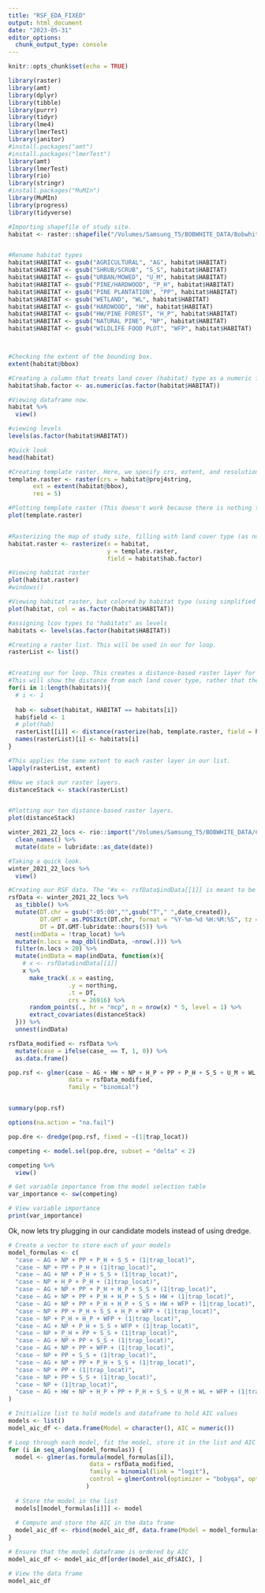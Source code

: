 ```yaml
---
title: "RSF_EDA_FIXED"
output: html_document
date: "2023-05-31"
editor_options: 
  chunk_output_type: console
---
```


```r
knitr::opts_chunk$set(echo = TRUE)
```

```r
library(raster)
library(amt)
library(dplyr)
library(tibble)
library(purrr)
library(tidyr)
library(lme4)
library(lmerTest)
library(janitor)
#install.packages("amt")
#install.packages("lmerTest")
library(amt)
library(lmerTest)
library(rio)
library(stringr)
#install.packages("MuMIn")
library(MuMIn)
library(progress)
library(tidyverse)
```

```r
#Importing shapefile of study site.
habitat <- raster::shapefile("/Volumes/Samsung_T5/BOBWHITE_DATA/BobwhiteData/Simplified_LandCover/Simplified_LandCover.shp")


#Rename habitat types
habitat$HABITAT <- gsub("AGRICULTURAL", "AG", habitat$HABITAT)
habitat$HABITAT <- gsub("SHRUB/SCRUB", "S_S", habitat$HABITAT)
habitat$HABITAT <- gsub("URBAN/MOWED", "U_M", habitat$HABITAT)
habitat$HABITAT <- gsub("PINE/HARDWOOD", "P_H", habitat$HABITAT)
habitat$HABITAT <- gsub("PINE PLANTATION", "PP", habitat$HABITAT)
habitat$HABITAT <- gsub("WETLAND", "WL", habitat$HABITAT)
habitat$HABITAT <- gsub("HARDWOOD", "HW", habitat$HABITAT)
habitat$HABITAT <- gsub("HW/PINE FOREST", "H_P", habitat$HABITAT)
habitat$HABITAT <- gsub("NATURAL PINE", "NP", habitat$HABITAT)
habitat$HABITAT <- gsub("WILDLIFE FOOD PLOT", "WFP", habitat$HABITAT)



#Checking the extent of the bounding box.
extent(habitat@bbox)

#Creating a column that treats land cover (habitat) type as a numeric factor.
habitat$hab.factor <- as.numeric(as.factor(habitat$HABITAT))

#Viewing dataframe now.
habitat %>%
  view()

#viewing levels
levels(as.factor(habitat$HABITAT))

#Quick look
head(habitat)

#Creating template raster. Here, we specify crs, extent, and resolution of our raster. Resolution is currently 5m, to run quickly while troubleshooting.
template.raster <- raster(crs = habitat@proj4string,
       ext = extent(habitat@bbox),
       res = 5)

#Plotting template raster (This doesn't work because there is nothing to plot!)
plot(template.raster)


#Rasterizing the map of study site, filling with land cover type (as numeric factor)
habitat.raster <- rasterize(x = habitat,
                            y = template.raster,
                            field = habitat$hab.factor)

#Viewing habitat raster
plot(habitat.raster)
#windows()

#Viewing habitat raster, but colored by habitat type (using simplified lcov)
plot(habitat, col = as.factor(habitat$HABITAT))
```


```r
#assigning lcov types to "habitats" as levels
habitats <- levels(as.factor(habitat$HABITAT))

#Creating a raster list. This will be used in our for loop.
rasterList <- list()


#Creating our for loop. This creates a distance-based raster layer for each of our ten lcov types.
#This will show the distance from each land cover type, rather that the boundry.
for(i in 1:length(habitats)){
  # i <- 1
  
  hab <- subset(habitat, HABITAT == habitats[i])
  hab$field <- 1
  # plot(hab)
  rasterList[[i]] <- distance(rasterize(hab, template.raster, field = hab$field, background = NA))
  names(rasterList)[i] <- habitats[i]
}

#This applies the same extent to each raster layer in our list.
lapply(rasterList, extent)

#Now we stack our raster layers.
distanceStack <- stack(rasterList)


#Plotting our ten distance-based raster layers.
plot(distanceStack)
```

```r
winter_2021_22_locs <- rio::import("/Volumes/Samsung_T5/BOBWHITE_DATA/Clean/All_Winter_Locs_Clean.xlsx", setclass = "tibble") %>%
  clean_names() %>%
  mutate(date = lubridate::as_date(date))

#Taking a quick look.
winter_2021_22_locs %>%
  view()

#Creating our RSF data. The "#x <- rsfData$indData[[1]] is meant to be a "bugfinder", and muted unless needed.
rsfData <- winter_2021_22_locs %>% 
  as_tibble() %>%
  mutate(DT.chr = gsub("-05:00","",gsub("T"," ",date_created)),
         DT.GMT = as.POSIXct(DT.chr, format = "%Y-%m-%d %H:%M:%S", tz = "GMT"),
         DT = DT.GMT-lubridate::hours(5)) %>% 
  nest(indData = !trap_locat) %>% 
  mutate(n.locs = map_dbl(indData, ~nrow(.))) %>% 
  filter(n.locs > 20) %>%
  mutate(indData = map(indData, function(x){
    # x <- rsfData$indData[[1]]
    x %>%
      make_track(.x = easting,
                 .y = northing,
                 .t = DT,
                 crs = 26916) %>%
      random_points(., hr = "mcp", n = nrow(x) * 5, level = 1) %>%
      extract_covariates(distanceStack)
  })) %>%
  unnest(indData)

rsfData_modified <- rsfData %>% 
  mutate(case = ifelse(case_ == T, 1, 0)) %>%
  as.data.frame()

pop.rsf <- glmer(case ~ AG + HW + NP + H_P + PP + P_H + S_S + U_M + WL + WFP + (1|trap_locat),
                 data = rsfData_modified,
                 family = "binomial")


summary(pop.rsf)

options(na.action = "na.fail")

pop.dre <- dredge(pop.rsf, fixed = ~(1|trap_locat))

competing <- model.sel(pop.dre, subset = "delta" < 2)

competing %>%
  view()

# Get variable importance from the model selection table
var_importance <- sw(competing)

# View variable importance
print(var_importance)
```


Ok, now lets try plugging in our candidate models instead of using dredge.
```r
# Create a vector to store each of your models
model_formulas <- c(
  "case ~ AG + NP + PP + P_H + S_S + (1|trap_locat)",
  "case ~ NP + PP + P_H + (1|trap_locat)",
  "case ~ AG + NP + P_H + S_S + (1|trap_locat)",
  "case ~ NP + H_P + P_H + (1|trap_locat)",
  "case ~ AG + NP + PP + P_H + H_P + S_S + (1|trap_locat)",
  "case ~ AG + NP + PP + P_H + H_P + S_S + HW + (1|trap_locat)",
  "case ~ AG + NP + PP + P_H + H_P + S_S + HW + WFP + (1|trap_locat)",
  "case ~ NP + PP + P_H + S_S + H_P + WFP + (1|trap_locat)",
  "case ~ NP + P_H + H_P + WFP + (1|trap_locat)",
  "case ~ AG + NP + P_H + S_S + WFP + (1|trap_locat)",
  "case ~ NP + P_H + PP + S_S + (1|trap_locat)",
  "case ~ AG + NP + PP + S_S + (1|trap_locat)",
  "case ~ AG + NP + PP + WFP + (1|trap_locat)",
  "case ~ NP + PP + S_S + (1|trap_locat)",
  "case ~ AG + NP + PP + P_H + S_S + (1|trap_locat)",
  "case ~ NP + PP + (1|trap_locat)",
  "case ~ NP + PP + S_S + (1|trap_locat)",
  "case ~ NP + (1|trap_locat)",
  "case ~ AG + HW + NP + H_P + PP + P_H + S_S + U_M + WL + WFP + (1|trap_locat)"
)

# Initialize list to hold models and dataframe to hold AIC values
models <- list()
model_aic_df <- data.frame(Model = character(), AIC = numeric())

# Loop through each model, fit the model, store it in the list and AIC in the data frame
for (i in seq_along(model_formulas)) {
  model <- glmer(as.formula(model_formulas[i]), 
                       data = rsfData_modified, 
                       family = binomial(link = "logit"), 
                       control = glmerControl(optimizer = "bobyqa", optCtrl = list(maxfun = 2e5))
                      )
  
  # Store the model in the list
  models[[model_formulas[i]]] <- model
  
  # Compute and store the AIC in the data frame
  model_aic_df <- rbind(model_aic_df, data.frame(Model = model_formulas[i], AIC = AIC(model)))
}

# Ensure that the model dataframe is ordered by AIC
model_aic_df <- model_aic_df[order(model_aic_df$AIC), ]

# View the data frame
model_aic_df


```

